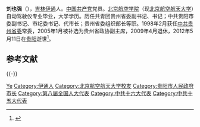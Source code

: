 '''刘也强'''（{{bd|1945年|4月|2012年|5月11日|catIdx=L刘}}），[[吉林|吉林]][[伊通|伊通]]人。[[中国共产党|中国共产党]]党员。[[北京航空航天大学|北京航空学院]]（现[[北京航空航天大学|北京航空航天大学]]）自动驾驶仪专业毕业，大学学历。历任共青团贵州省委副书记、书记；中共贵阳市委副书记、市纪委书记、代市长；贵州省委组织部长等职。1998年2月获任[[中共贵州省委|中共贵州省委]]常委，2005年1月被补选为贵州省政协副主席，2009年4月退休，2012年5月11日在[[贵阳|贵阳]]逝世<ref>{{cite web|accessdate=2013-05-01|url=http://cpc.people.com.cn/GB/64093/87393/17895537.html|title=贵州省委原常委、组织部部长刘也强逝世|publisher=[[人民网|人民网]]|archive-date=2016-03-04|archive-url=https://web.archive.org/web/20160304115417/http://cpc.people.com.cn/GB/64093/87393/17895537.html|dead-url=no}}</ref>。

==参考文献==
{{reflist|3}}
{{china-poli-bio-stub}}
{{-}}
{{start box}}
{{s-ppo}}
{{s-before|[[王寿亭|王寿亭]]}}
{{s-title|[[中国共产党贵州省委员会|中国共产党贵州省委员会]]组织部部长|1997年1月—2005年1月}}
{{s-after|[[张少农|张少农]]}}
{{s-before|？}}
{{s-title|[[中国共产党贵州省委员会|中国共产党贵州省委员会]]企业工作委员会书记|2000年7月—2003年1月}}
{{s-after|[[段敦厚|段敦厚]]}}
{{s-gov}}
{{s-before|[[王寿亭|王寿亭]]}}
{{s-title|[[贵阳市人民政府|贵阳市人民政府]]代市长|1992年1月—1994年4月}}
{{s-after|[[刘长贵|刘长贵]]}}
{{end box}}
{{党政干部曾有团系统经历者}}
{{DEFAULTSORT:Liu yeqiang}}
[[Category:刘姓|Ye]]
[[Category:伊通人|Category:伊通人]]
[[Category:北京航空航天大学校友|Category:北京航空航天大学校友]]
[[Category:贵阳市人民政府市长|Category:贵阳市人民政府市长]]
[[Category:第八届全国人大代表|Category:第八届全国人大代表]]
[[Category:中共十六大代表|Category:中共十六大代表]]
[[Category:中共十五大代表|Category:中共十五大代表]]